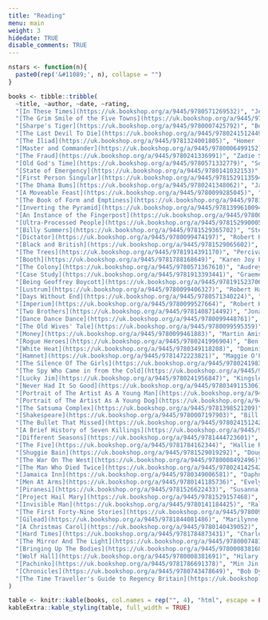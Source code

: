 ```yaml
---
title: "Reading"
menu: main
weight: 3
hidedate: TRUE
disable_comments: TRUE
---
```


```r
nstars <- function(n){
  paste0(rep('&#11089;', n), collapse = "")
}

books <- tibble::tribble(
  ~title, ~author, ~date, ~rating,
  "[In These Times](https://uk.bookshop.org/a/9445/9780571269532)", "Jenny Uglow", "2023-01-03", nstars(3),
  "[The Grim Smile of the Five Towns](https://uk.bookshop.org/a/9445/9783734087844)", "Arnold Bennett", "2023-12-09", nstars(3),
  "[Sharpe's Tiger](https://uk.bookshop.org/a/9445/9780007425792)", "Bernard Cornwell", "2023-12-02", nstars(4),
  "[The Last Devil To Die](https://uk.bookshop.org/a/9445/9780241512449)", "Richard Osman", "2023-11-10", nstars(3),
  "[The Iliad](https://uk.bookshop.org/a/9445/9781324001805)", "Homer (Emily Wilson)", "2023-11-01", nstars(3),
  "[Master and Commander](https://uk.bookshop.org/a/9445/9780006499152)", "Patrick O'Brian", "2023-10-07", nstars(3),
  "[The Fraud](https://uk.bookshop.org/a/9445/9780241336991)", "Zadie Smith", "2023-09-30", nstars(2),
  "[Old God's Time](https://uk.bookshop.org/a/9445/9780571332779)", "Sebastian Barry", "2023-09-10", nstars(3),
  "[State of Emergency](https://uk.bookshop.org/a/9445/9780141032153)", "Dominic Sandbrook", "2023-08-29", nstars(4), 
  "[First Person Singular](https://uk.bookshop.org/a/9445/9781529113594)", "Haruki Murakami", "2023-08-14", nstars(3),
  "[The Dhama Bums](https://uk.bookshop.org/a/9445/9780241348062)", "Jack Kerouac", "2023-07-30", nstars(5),
  "[A Moveable Feast](https://uk.bookshop.org/a/9445/9780099285045)", "Ernest Hemingway", "2023-07-27", nstars(5),
  "[The Book of Form and Emptiness](https://uk.bookshop.org/a/9445/9781838855277)", "Ruth Ozeki", "2023-07-25", nstars(4),
  "[Inverting the Pyramid](https://uk.bookshop.org/a/9445/9781399610094)", "Jonathan Wilson", "2023-07-18", nstars(3),
  "[An Instance of the Fingerpost](https://uk.bookshop.org/a/9445/9780099751816)", "Iain Pears", "2023-07-04", nstars(4),
  "[Ultra-Processed People](https://uk.bookshop.org/a/9445/9781529900057)", "Chris van Tulleken", "2023-06-14", nstars(3),
  "[Billy Summers](https://uk.bookshop.org/a/9445/9781529365702)", "Stephen King", "2023-05-28", nstars(3),
  "[Dictator](https://uk.bookshop.org/a/9445/9780099474197)", "Robert Harris", "2023-05-14", nstars(3),
  "[Black and British](https://uk.bookshop.org/a/9445/9781529065602)", "David Olusoga", "2023-04-29", nstars(4),
  "[The Trees](https://uk.bookshop.org/a/9445/9781914391170)", "Percival Everett", "2023-04-20", nstars(4),
  "[Booth](https://uk.bookshop.org/a/9445/9781788168649)", "Karen Joy Fowler", "2023-04-10", nstars(2),
  "[The Colony](https://uk.bookshop.org/a/9445/9780571367610)", "Audrey Magee", "2023-04-01", nstars(5),
  "[Case Study](https://uk.bookshop.org/a/9445/9781913393441)", "Graeme Macrae Burnet", "2023-03-23", nstars(5),
  "[Being Geoffrey Boycott](https://uk.bookshop.org/a/9445/9781915237064)", "Geoffrey Boycott", "2023-03-20", nstars(3),
  "[Lustrum](https://uk.bookshop.org/a/9445/9780099406327)", "Robert Harris", "2023-03-12", nstars(3),
  "[Days Without End](https://uk.bookshop.org/a/9445/9780571340224)", "Sebastian Barry", "2023-03-06", nstars(4),
  "[Imperium](https://uk.bookshop.org/a/9445/9780099527664)", "Robert Harris", "2023-02-27", nstars(3),
  "[Two Brothers](https://uk.bookshop.org/a/9445/9781408714492)", "Jonathan Wilson", "2023-02-23", nstars(3),
  "[Dance Dance Dance](https://uk.bookshop.org/a/9445/9780099448761)", "Haruki Murakami", "2023-02-20", nstars(3),
  "[The Old Wives' Tale](https://uk.bookshop.org/a/9445/9780099595359)", "Arnold Bennet", "2023-02-07", nstars(4),
  "[Money](https://uk.bookshop.org/a/9445/9780099461883)", "Martin Amis", "2023-01-27", nstars(4),
  "[Rogue Heroes](https://uk.bookshop.org/a/9445/9780241996904)", "Ben Macintyre", "2023-01-17", nstars(3),
  "[White Heat](https://uk.bookshop.org/a/9445/9780349118208)", "Dominic Sandbrook", "2023-01-14", nstars(4),
  "[Hamnet](https://uk.bookshop.org/a/9445/9781472223821)", "Maggie O'Farrell", "2023-01-12", nstars(2),
  "[The Silence Of The Girls](https://uk.bookshop.org/a/9445/9780241983201)", "Pat Barker", "2023-01-07", nstars(5),
  "[The Spy Who Came in from the Cold](https://uk.bookshop.org/a/9445/9780241978955)", "John le Carre", "2022-12-31", nstars(4),
  "[Lucky Jim](https://uk.bookshop.org/a/9445/9780241956847)", "Kingsley Amis", "2022-12-22", nstars(3),
  "[Never Had It So Good](https://uk.bookshop.org/a/9445/9780349115306)", "Dominic Sandbrook", "2022-12-14", nstars(4),
  "[Portrait of The Artist As A Young Man](https://uk.bookshop.org/a/9445/9780241405895)", "James Joyce", "2022-11-30", nstars(3),
  "[Portrait of The Artist As A Young Dog](https://uk.bookshop.org/a/9445/9781780227276)", "Dylan Thomas", "2022-11-12", nstars(2),
  "[The Satsuma Complex](https://uk.bookshop.org/a/9445/9781398521209)", "Bob Mortimer", "2022-11-03", nstars(4),
  "[Shakespeare](https://uk.bookshop.org/a/9445/9780007197903)", "Bill Bryson", "2022-10-12",nstars(3),
  "[The Bullet That Missed](https://uk.bookshop.org/a/9445/9780241512425)", "Richard Osman", "2022-10-06", nstars(3),
  "[A Brief History of Seven Killings](https://uk.bookshop.org/a/9445/9781780746357)", "Marlon James", "2022-09-29", nstars(2),
  "[Different Seasons](https://uk.bookshop.org/a/9445/9781444723601)", "Stephen King", "2022-08-31", nstars(5),
  "[The Five](https://uk.bookshop.org/a/9445/9781784162344)", "Hallie Rubenhold", "2022-08-02", nstars(4),
  "[Shuggie Bain](https://uk.bookshop.org/a/9445/9781529019292)", "Douglas Stuart", "2022-07-13", nstars(4),
  "[The War On The West](https://uk.bookshop.org/a/9445/9780008492496)", "Douglas Murray", "2022-06-14", nstars(1),
  "[The Man Who Died Twice](https://uk.bookshop.org/a/9445/9780241425428)", "Richard Osman", "2022-05-27", nstars(3),
  "[Jamaica Inn](https://uk.bookshop.org/a/9445/9780349006581)", "Daphne Du Maurier", "2022-05-11", nstars(3),
  "[Men At Arms](https://uk.bookshop.org/a/9445/9780141185736)", "Evelyn Waugh", "2022-04-20", nstars(3),
  "[Piranesi](https://uk.bookshop.org/a/9445/9781526622433)", "Susanna Clarke", "2022-03-29", nstars(3),
  "[Project Hail Mary](https://uk.bookshop.org/a/9445/9781529157468)", "Andy Weir", "2022-03-20", nstars(1),
  "[Invisible Man](https://uk.bookshop.org/a/9445/9780141184425)", "Ralph Ellison", "2022-03-01", nstars(4),
  "[The First Forty-Nine Stories](https://uk.bookshop.org/a/9445/9780099339212)", "Ernest Hemingway", "2022-02-16", nstars(5),
  "[Gilead](https://uk.bookshop.org/a/9445/9781844081486)", "Marilynne Robinson", "2022-01-14", nstars(3),
  "[A Christmas Carol](https://uk.bookshop.org/a/9445/9780140439052)", "Charles Dickens", "2021-12-24", nstars(4),
  "[Hard Times](https://uk.bookshop.org/a/9445/9781784873431)", "Charles Dickens", "2021-12-20", nstars(3),
  "[The Mirror And The Light](https://uk.bookshop.org/a/9445/9780007481002)", "Hilary Mantel", "2021-11-28", nstars(4),
  "[Bringing Up The Bodies](https://uk.bookshop.org/a/9445/9780008381684)", "Hilary Mantel", "2021-11-17", nstars(5),
  "[Wolf Hall](https://uk.bookshop.org/a/9445/9780008381691)", "Hilary Mantel", "2021-11-10", nstars(4),
  "[Pachinko](https://uk.bookshop.org/a/9445/9781786691378)", "Min Jin Lee", "2021-11-01", nstars(3),
  "[Chronicles](https://uk.bookshop.org/a/9445/9780743478649)", "Bob Dylan", "2021-10-24", nstars(4),
  "[The Time Traveller's Guide to Regency Britain](https://uk.bookshop.org/a/9445/9781784705961)", "Ian Mortimer", "2021-10-16", nstars(3),
)
```

```r
table <- knitr::kable(books, col.names = rep("", 4), "html", escape = FALSE)
kableExtra::kable_styling(table, full_width = TRUE)
```
